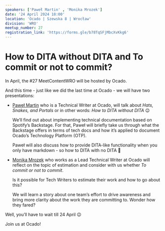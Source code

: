 ```yaml
---
speakers: ['Paweł Martin' , 'Monika Mrozek']
date: '24 April 2024 18:00'
location: 'Ocado | Szewska 8 | Wrocław'
division: 'WRO'
meetup_number: 27
registration_link: 'https://forms.gle/b78TqSFjMbcXvKkg6'
---
```


# How to DITA without DITA and To commit or not to commit?

In April, the #27 MeetContentWRO will be hosted by Ocado.

And this time - just like we did the last time at Ocado - we will have two presentations:

* [Paweł Martin](https://www.linkedin.com/in/pawel-martin/) who is a Technical Writer at Ocado, will talk about *Hats, Snakes, and Portals* or in other words: *How to DITA without DITA* 😉

    We’ll find out about implementing technical documentation based on Spotify’s Backstage. For that, Paweł will briefly take us through what the Backstage offers in terms of tech docs and how it’s applied to document Ocado’s Technology Platform (OTP).

    Paweł will also discuss how to provide DITA-like functionality when you only have markdown - so how to DITA with no DITA 🧐

* [Monika Mrozek](https://www.linkedin.com/in/monika-mrozek/) who works as a Lead Technical Writer at Ocado will reflect on the topic of estimation and consider with us whether *To commit or not to commit*.

    Is it possible for Tech Writers to estimate their work and how to go about this? 
    
    We will learn a story about one team’s effort to drive awareness and bring more clarity about the work they are committing to. Wonder how they fared?
 


Well, you’ll have to wait till 24 April 😉

Join us at Ocado! 




